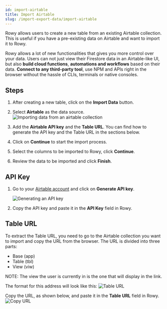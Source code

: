 ```yaml
---
id: import-airtable
title: Import Airtable
slug: /import-export-data/import-airtable
---
```



Rowy allows users to create a new table from an existing Airtable collection. This is useful if you have a pre-existing data on Airtable and want to import it to Rowy.

Rowy allows a lot of new functionalities that gives you more control over your data. Users can not just view their Firestore data in an Airtable-like UI, but also **build cloud functions**, **automations and workflows** based on their data. **Connect to any third-party tool**, use NPM and APIs right in the browser without the hassle of CLIs, terminals or native consoles.

## Steps

1. After creating a new table, click on the **Import Data** button.

2. Select **Airtable** as the data source.
    <img 
        src={importData} 
        alt="Importing data from an airtable collection" 
    />

3. Add the **Airtable API key** and the **Table URL**. You can find how to generate the API key and the Table URL in the sections below.

4. Click on **Continue** to start the import process.

5. Select the columns to be imported to Rowy, click **Continue**.

6. Review the data to be imported and click **Finish**.

## API Key

1. Go to your [Airtable account](https://airtable.com/account) and click on **Generate API key**.

    <img 
        src= {generateAPIKey} 
        alt="Generating an API key"
    />

2. Copy the API key and paste it in the **API Key** field in Rowy.

## Table URL

To extract the Table URL, you need to go to the Airtable collection you want to import and copy the URL from the browser. The URL is divided into three parts:

- Base (app)
- Table (tbl)
- View (viw)

NOTE: The view the user is currently in is the one that will display in the link.

The format for this address will look like this:
<img
    src={tableURL}
    alt="Table URL"
/>

Copy the URL, as shown below, and paste it in the **Table URL** field in Rowy.
<img
    src={copyURL}
    alt="Copy URL"
/>